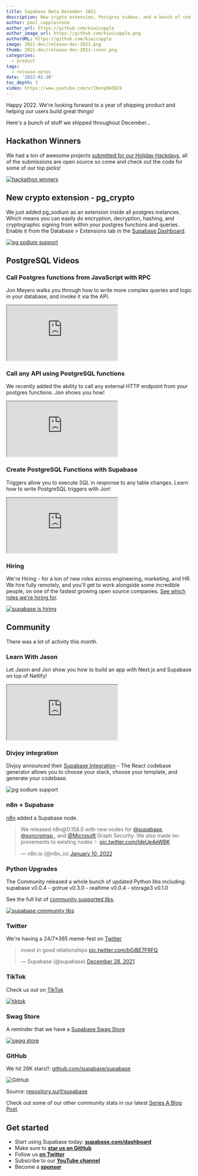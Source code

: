 ```yaml
---
title: Supabase Beta December 2021
description: New crypto extension, Postgres videos, and a bunch of cool integrations.
author: paul_copplestone
author_url: https://github.com/kiwicopple
author_image_url: https://github.com/kiwicopple.png
authorURL: https://github.com/kiwicopple
image: 2021-dec/release-dec-2021.png
thumb: 2021-dec/release-dec-2021-cover.png
categories:
  - product
tags:
  - release-notes
date: '2022-01-20'
toc_depth: 3
video: https://www.youtube.com/v/I6nnp9AINJk
---
```


Happy 2022. We're looking forward to a year of shipping product and helping our users build great things!

Here's a bunch of stuff we shipped throughout December...

## Hackathon Winners

We had a ton of awesome projects [submitted for our Holiday Hackdays](/blog/holiday-hackdays-winners-2021), all of the submissions are open source so come and check out the code for some of our top picks!

[![hackathon winners](/images/blog/2021-dec/hackathon.png)](/blog/holiday-hackdays-winners-2021)

## New crypto extension - pg_crypto

We just added pg_sodium as an extension inside all postgres instances.
Which means you can easily do encryption, decryption, hashing, and cryptographic signing from within your postgres functions and queries.
Enable it from the Database > Extensions tab in the [Supabase Dashboard](https://supabase.com/dashboard).

[![pg sodium support](/images/blog/2021-dec/pgsodium.png)](https://supabase.com/dashboard)

## PostgreSQL Videos

### Call Postgres functions from JavaScript with RPC

Jon Meyers walks you through how to write more complex queries and logic in your database, and invoke it via the API.

<div className="video-container">
  <iframe
    className="video-with-border w-full"
    src="https://www.youtube-nocookie.com/embed/I6nnp9AINJk"
    frameBorder="1"
    allow="accelerometer; autoplay; clipboard-write; encrypted-media; gyroscope; picture-in-picture"
    allowFullScreen
  ></iframe>
</div>

### Call any API using PostgreSQL functions

We recently added the ability to call any external HTTP endpoint from your postgres functions. Jon shows you how!

<div className="video-container">
  <iframe
    className="video-with-border w-full"
    src="https://www.youtube-nocookie.com/embed/rARgrELRCwY"
    frameBorder="1"
    allow="accelerometer; autoplay; clipboard-write; encrypted-media; gyroscope; picture-in-picture"
    allowFullScreen
  ></iframe>
</div>

### Create PostgreSQL Functions with Supabase

Triggers allow you to execute SQL in response to any table changes. Learn how to write PostgreSQL triggers with Jon!

<div className="video-container">
  <iframe
    className="video-with-border w-full"
    src="https://www.youtube-nocookie.com/embed/MJZCCpCYEqk"
    frameBorder="1"
    allow="accelerometer; autoplay; clipboard-write; encrypted-media; gyroscope; picture-in-picture"
    allowFullScreen
  ></iframe>
</div>

### Hiring

We're Hiring - for a ton of new roles across engineering, marketing, and HR. We hire fully remotely, and you'll get to work alongside some incredible people, on one of the fastest growing open source companies. [See which roles we're hiring for](https://about.supabase.com/careers).

[![supabase is hiring](/images/blog/2021-dec/hiring.png)](https://about.supabase.com/careers)

## Community

There was a lot of activity this month.

### Learn With Jason

Let Jason and Jon show you how to build an app with Next.js and Supabase on top of Netlify!

<div className="video-container">
  <iframe
    className="video-with-border w-full"
    src="https://www.youtube-nocookie.com/embed/8vqY1KT4TLU"
    frameBorder="1"
    allow="accelerometer; autoplay; clipboard-write; encrypted-media; gyroscope; picture-in-picture"
    allowFullScreen
  ></iframe>
</div>

### Divjoy integration

Divjoy announced their [Supabase Integration](https://divjoy.com/?database=supabase) - The React codebase generator allows you to choose your stack, choose your template, and generate your codebase.

![pg sodium support](/images/blog/2021-dec/divjoy.png)

### n8n + Supabase

[n8n](https://n8n.io/) added a Supabase node.

<blockquote class="twitter-tweet" data-theme="dark">
  <p lang="en" dir="ltr">
    We released n8n@0.158.0 with new nodes for
    <a href="https://twitter.com/supabase?ref_src=twsrc%5Etfw">@supabase</a>,<a href="https://twitter.com/syncromsp?ref_src=twsrc%5Etfw">
      @syncromsp
    </a>, and
    <a href="https://twitter.com/Microsoft?ref_src=twsrc%5Etfw">@Microsoft</a> Graph Security. We
    also made improvements to existing nodes ✨
    <a href="https://t.co/IdeUe4eWBK">pic.twitter.com/IdeUe4eWBK</a>
  </p>
  &mdash; n8n.io (@n8n_io) <a href="https://twitter.com/n8n_io/status/1480502781320572931?ref_src=twsrc%5Etfw">January 10, 2022</a>
</blockquote> <script async src="https://platform.twitter.com/widgets.js" charset="utf-8"></script>

### Python Upgrades

The Community released a whole bunch of updated Python libs including: supabase v0.0.4 - gotrue v0.3.0 - realtime v0.0.4 - storage3 v0.1.0

See the full list of [community supported libs](https://github.com/supabase-community/).

[![supabase community libs](/images/blog/2021-dec/python.png)](https://github.com/supabase-community/)

### Twitter

We're having a 24/7\*365 meme-fest on [Twitter](https://twitter.com/supabase)

<blockquote class="twitter-tweet" data-theme="dark">
  <p lang="en" dir="ltr">
    invest in good relationships <a href="https://t.co/bGiBE7FRFQ">pic.twitter.com/bGiBE7FRFQ</a>
  </p>
  &mdash; Supabase (@supabase) <a href="https://twitter.com/supabase/status/1475876907212316678?ref_src=twsrc%5Etfw">December 28, 2021</a>
</blockquote> <script async src="https://platform.twitter.com/widgets.js" charset="utf-8"></script>

### TikTok

Check us out on [TikTok](https://www.tiktok.com/@supabase.com?fromUrl=%2Fsupabase.com&lang=en)

[![tiktok](/images/blog/2021-dec/tiktok.png)](https://www.tiktok.com/@supabase.com?fromUrl=%2Fsupabase.com&lang=en)

### Swag Store

A reminder that we have a [Supabase Swag Store](https://store.supabase.com)

[![swag store](/images/blog/2021-dec/swag.jpg)](https://store.supabase.com)

### GitHub

We hit 26K stars!!: [github.com/supabase/supabase](http://github.com/supabase/supabase)

![GitHub](/images/blog/2021-dec/stars.png)

Source: [repository.surf/supabase](https://repository.surf/supabase)

Check out some of our other community stats in our latest [Series A Blog Post](/blog/supabase-series-a).

## Get started

- Start using Supabase today: **[supabase.com/dashboard](https://supabase.com/dashboard/)**
- Make sure to **[star us on GitHub](https://github.com/supabase/supabase)**
- Follow us **[on Twitter](https://twitter.com/supabase)**
- Subscribe to our **[YouTube channel](https://www.youtube.com/c/supabase)**
- Become a **[sponsor](https://github.com/sponsors/supabase)**
